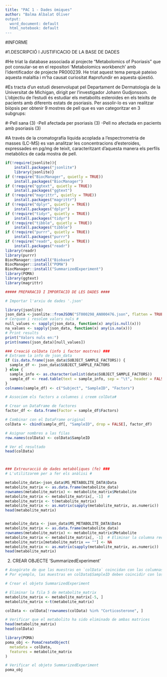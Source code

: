 ```yaml
---
title: "PAC 1 - Dades òmiques"
author: "Balma Albalat Oliver
output:
  word_document: default
  html_notebook: default
---
```


#INFORME

#1.DESCRIPCIÓ I JUSTIFICACIO DE LA BASE DE DADES

#He triat la database associada al projecte "Metabolomics of Psoriasis" que pot consular-se en el repositori 'Metabolomics workbench' amb l'identificador de projecte PR000239. He triat aquest tema perquè pateixo aquesta malaltia i m'ha causat curiositat #aprofundir en aquesta qüestió.

#Es tracta d'un estudi desenvolupat pel Departament de Dermatologia de la Universitat de Michigan, dirigit per l'investigador Johann Gudjonsson. L'objectiu de l'estudi és estudiar els metabolits esteroides en els teixits de pacients amb diferents estats de psoriasis. Per assolir-lo es van realitzar biòpsis per obtenir 9 mostres de pell que es van categoritzar en 3 subgrups:

#-Pell sana (3) -Pell afectada per psoriasis (3) -Pell no afectada en pacients amb psoriasis (3)

#A través de la cromatografía líquida acoplada a l'espectrometria de masses (LC-MS) es van analitzar les concentracions d'esteroides, expressades en pg/mg de teixit, caracteritzant d'aquesta manera els perfils metabòlics de cada mostra de pell.

```r
if(!require(jsonlite)){
    install.packages("jsonlite")
    library(jsonlite)}
if (!require("BiocManager", quietly = TRUE))
    install.packages("BiocManager")
if (!require("ggtext", quietly = TRUE))
    install.packages("ggtext")
if (!require("magrittr", quietly = TRUE))
    install.packages("magrittr")
if (!require("dplyr", quietly = TRUE))
    install.packages("dplyr")
if (!require("tidyr", quietly = TRUE))
    install.packages("tidyr")
if (!require("tibble", quietly = TRUE))
    install.packages("tibble")
if (!require("purrr", quietly = TRUE))
    install.packages("purrr")
if (!require("readr", quietly = TRUE))
    install.packages("readr")
library(readr)
library(purrr)
BiocManager::install("Biobase")
BiocManager::install("POMA")
BiocManager::install("SummarizedExperiment")
library(POMA)
library(ggtext)
library(magrittr)
```

```r

##### PREPARACIÓ I IMPORTACIÓ DE LES DADES ####

# Importar l'arxiu de dades '.json'

library(jsonlite)
json_data <-jsonlite::fromJSON("ST000298_AN000476.json", flatten = TRUE)
# Cerquem i resolem valors nuls #
null_values <- sapply(json_data, function(x) any(is.null(x)))
na_values <- sapply(json_data, function(x) any(is.na(x)))
# Print results
print("Valors nuls en:")
print(names(json_data)[null_values])

### Creació colData (info i factor mostres) ###
# Extraem la info de json_data
if (is.data.frame(json_data$SUBJECT_SAMPLE_FACTORS)) {
  sample_df <- json_data$SUBJECT_SAMPLE_FACTORS
} else {
  sample_info <- as.character(unlist(data$SUBJECT_SAMPLE_FACTORS))
  sample_df <- read.table(text = sample_info, sep = "\t", header = FALSE, stringsAsFactors = FALSE)
}
colnames(sample_df) <- c("Subject", "SampleID", "Factors")

# Associem els factors a columnes i creem colData#

# Crear un DataFrame de factores
factor_df <- data.frame(Factor = sample_df$Factors)

# Combinar con el DataFrame original
colData <- cbind(sample_df[, "SampleID", drop = FALSE], factor_df)

# Asignar nombres a las filas
row.names(colData) <- colData$SampleID

# Ver el resultado
head(colData)



### Extreuracció de dades metabòliques (fe) ###
# L'utilitzarem per a fer els anàlisi #

metabolite_data<-json_data$MS_METABOLITE_DATA$Data
metabolite_matrix <- as.data.frame(metabolite_data)
rownames(metabolite_matrix) <- metabolite_matrix$Metabolite
metabolite_matrix <- metabolite_matrix[, -1]  # 
metabolite_matrix <- t(metabolite_matrix)
metabolite_matrix <- as.matrix(sapply(metabolite_matrix, as.numeric))
head(metabolite_matrix)


metabolite_data <- json_data$MS_METABOLITE_DATA$Data
metabolite_matrix <- as.data.frame(metabolite_data)
rownames(metabolite_matrix) <- metabolite_matrix$Metabolite
metabolite_matrix <- metabolite_matrix[, -1]  # Eliminar la columna redundant
metabolite_matrix[metabolite_matrix == ""] <- NA
metabolite_matrix <- as.matrix(sapply(metabolite_matrix, as.numeric))
head(metabolite_matrix)
```

2.  CREAR OBJECTE 'SummarizedExperiment'
```r
# Asegúrate de que las muestras en `colData` coincidan con las columnas de `metabolite_matrix`
# Por ejemplo, las muestras en colData$SampleID deben coincidir con los nombres de las columnas en metabolite_matrix

# Crear el objeto SummarizedExperiment

# Eliminar la fila 5 de metabolite_matrix
metabolite_matrix <- metabolite_matrix[-5, ]
metabolite_matrix <-t(metabolite_matrix)

colData <- colData[!rownames(colData) %in% "Corticosterone", ]

# Verificar que el metabolito ha sido eliminado de ambas matrices
head(metabolite_matrix)
head(colData)

library(POMA)
poma_obj <- PomaCreateObject(
  metadata = colData,   
  features = metabolite_matrix 
)

# Verificar el objeto SummarizedExperiment
poma_obj

```


